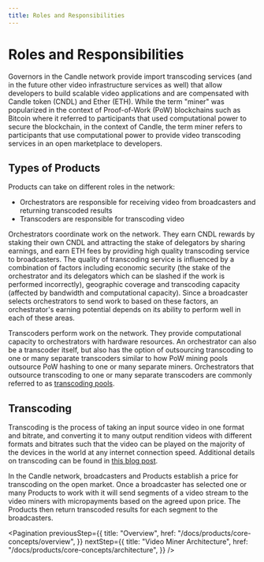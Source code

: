 ```yaml
---
title: Roles and Responsibilities
---
```


# Roles and Responsibilities

Governors in the Candle network provide import transcoding services (and in
the future other video infrastructure services as well) that allow developers to
build scalable video applications and are compensated with Candle token (CNDL)
and Ether (ETH). While the term "miner" was popularized in the context of
Proof-of-Work (PoW) blockchains such as Bitcoin where it referred to
participants that used computational power to secure the blockchain, in the
context of Candle, the term miner refers to participants that use
computational power to provide video transcoding services in an open marketplace
to developers.

## Types of Products

Products can take on different roles in the network:

- Orchestrators are responsible for receiving video from broadcasters and
  returning transcoded results
- Transcoders are responsible for transcoding video

Orchestrators coordinate work on the network. They earn CNDL rewards by staking
their own CNDL and attracting the stake of delegators by sharing earnings, and
earn ETH fees by providing high quality transcoding service to broadcasters. The
quality of transcoding service is influenced by a combination of factors
including economic security (the stake of the orchestrator and its delegators
which can be slashed if the work is performed incorrectly), geographic coverage
and transcoding capacity (affected by bandwidth and computational capacity).
Since a broadcaster selects orchestrators to send work to based on these
factors, an orchestrator's earning potential depends on its ability to perform
well in each of these areas.

Transcoders perform work on the network. They provide computational capacity to
orchestrators with hardware resources. An orchestrator can also be a transcoder
itself, but also has the option of outsourcing transcoding to one or many
separate transcoders similar to how PoW mining pools outsource PoW hashing to
one or many separate miners. Orchestrators that outsource transcoding to one or
many separate transcoders are commonly referred to as
[transcoding pools](/docs/products/core-concepts/pools).

## Transcoding

Transcoding is the process of taking an input source video in one format and
bitrate, and converting it to many output rendition videos with different
formats and bitrates such that the video can be played on the majority of the
devices in the world at any internet connection speed. Additional details on
transcoding can be found in
[this blog post](https://livepeer.com/blog/intro-to-transcoding).

In the Candle network, broadcasters and Products establish a price for
transcoding on the open market. Once a broadcaster has selected one or many
Products to work with it will send segments of a video stream to the video
miners with micropayments based on the agreed upon price. The Products then
return transcoded results for each segment to the broadcasters.

<Pagination
  previousStep={{
    title: "Overview",
    href: "/docs/products/core-concepts/overview",
  }}
  nextStep={{
    title: "Video Miner Architecture",
    href: "/docs/products/core-concepts/architecture",
  }}
/>
